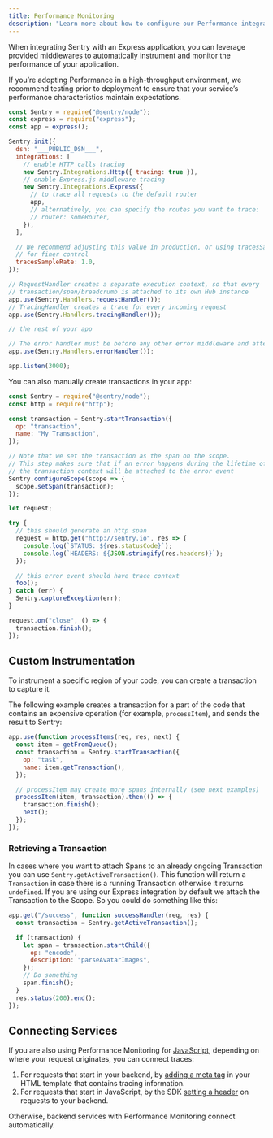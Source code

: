```yaml
---
title: Performance Monitoring
description: "Learn more about how to configure our Performance integrations to get the best experience out of it."
---
```


When integrating Sentry with an Express application, you can leverage provided middlewares to automatically instrument and monitor the performance of your application.

<Note>

If you’re adopting Performance in a high-throughput environment, we recommend testing prior to deployment to ensure that your service’s performance characteristics maintain expectations.

</Note>

```javascript
const Sentry = require("@sentry/node");
const express = require("express");
const app = express();

Sentry.init({
  dsn: "___PUBLIC_DSN___",
  integrations: [
    // enable HTTP calls tracing
    new Sentry.Integrations.Http({ tracing: true }),
    // enable Express.js middleware tracing
    new Sentry.Integrations.Express({
      // to trace all requests to the default router
      app,
      // alternatively, you can specify the routes you want to trace:
      // router: someRouter,
    }),
  ],

  // We recommend adjusting this value in production, or using tracesSampler
  // for finer control
  tracesSampleRate: 1.0,
});

// RequestHandler creates a separate execution context, so that every
// transaction/span/breadcrumb is attached to its own Hub instance
app.use(Sentry.Handlers.requestHandler());
// TracingHandler creates a trace for every incoming request
app.use(Sentry.Handlers.tracingHandler());

// the rest of your app

// The error handler must be before any other error middleware and after all controllers
app.use(Sentry.Handlers.errorHandler());

app.listen(3000);
```

You can also manually create transactions in your app:

```js
const Sentry = require("@sentry/node");
const http = require("http");

const transaction = Sentry.startTransaction({
  op: "transaction",
  name: "My Transaction",
});

// Note that we set the transaction as the span on the scope.
// This step makes sure that if an error happens during the lifetime of the transaction
// the transaction context will be attached to the error event
Sentry.configureScope(scope => {
  scope.setSpan(transaction);
});

let request;

try {
  // this should generate an http span
  request = http.get("http://sentry.io", res => {
    console.log(`STATUS: ${res.statusCode}`);
    console.log(`HEADERS: ${JSON.stringify(res.headers)}`);
  });

  // this error event should have trace context
  foo();
} catch (err) {
  Sentry.captureException(err);
}

request.on("close", () => {
  transaction.finish();
});
```

## Custom Instrumentation

To instrument a specific region of your code, you can create a transaction to capture it.

The following example creates a transaction for a part of the code that contains an expensive operation (for example, `processItem`), and sends the result to Sentry:

```javascript
app.use(function processItems(req, res, next) {
  const item = getFromQueue();
  const transaction = Sentry.startTransaction({
    op: "task",
    name: item.getTransaction(),
  });

  // processItem may create more spans internally (see next examples)
  processItem(item, transaction).then(() => {
    transaction.finish();
    next();
  });
});
```

### Retrieving a Transaction

In cases where you want to attach Spans to an already ongoing Transaction you can use `Sentry.getActiveTransaction()`. This function will return a `Transaction` in case there is a running Transaction otherwise it returns `undefined`. If you are using our Express integration by default we attach the Transaction to the Scope. So you could do something like this:

```javascript
app.get("/success", function successHandler(req, res) {
  const transaction = Sentry.getActiveTransaction();

  if (transaction) {
    let span = transaction.startChild({
      op: "encode",
      description: "parseAvatarImages",
    });
    // Do something
    span.finish();
  }
  res.status(200).end();
});
```

## Connecting Services

If you are also using Performance Monitoring for [JavaScript](/platforms/javascript/performance/), depending on where your request originates, you can connect traces:

1. For requests that start in your backend, by [adding a meta tag](/platforms/javascript/performance/connect-services/#pageload) in your HTML template that contains tracing information.
2. For requests that start in JavaScript, by the SDK [setting a header](/platforms/javascript/performance/connect-services/#navigation-and-other-xhr-requests) on requests to your backend.

Otherwise, backend services with Performance Monitoring connect automatically.
